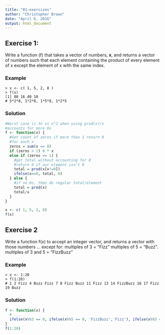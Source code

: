 ---
title: "01-exercises"
author: "Christopher Brown"
date: "April 6, 2016"
output: html_document
---


## Exercise 1:

Write a function (f) that takes a vector of numbers, **x**, and returns a vector of numbers such that each element containing the product of every element of x except the element of x with the same index. 


### Example 

    > x <- c( 1, 5, 2, 8 ) 
    > f(x) 
    [1] 80 16 40 10
    # 5*2*8, 1*2*8, 1*5*8, 1*2*5  


### Solution 

```{r}
#Worst case is 3n vs n^2 when using prod(x)/x
#accounts for more 0s
f <- function(x) {
  #Get count of zeros if more than 1 return 0
  #for each x
  zeros = sum(x == 0)
  if (zeros > 1) 0 * x
  else if (zeros == 1) {
    #get total without accounting for 0
    #return 0 if our element isn't 0
    total = prod(x[x!=0])
    ifelse(x==0, total, 0)
  } else {
    #if no 0s, then do regular total/element
    total = prod(x)
    total/x
  }
}

x <- c( 1, 5, 2, 8) 
f(x)
```
    


## Exercise 2

Write a function f(x) to accept an integer vector, and returns a vector with those numbers … except for: 
   multiples of 3 = “Fizz” 
   multiples of 5 = “Buzz”. 
   multiples of 3 and 5 = “FizzBuzz”
   
### Example

    > x <- 1:20
    > f(1:20) 
    # 1 2 Fizz 4 Buzz Fizz 7 8 Fizz Buzz 11 Fizz 13 14 FizzBuzz 16 17 Fizz 19 Buzz


### Solution

```{r}
f <- function(x) {
  # ...
  ifelse(x%%3 == 0, ifelse(x%%5 == 0, 'FizzBuzz','Fizz'), ifelse(x%%5 == 0, 'Buzz', x))
}
f(1:20)
```
